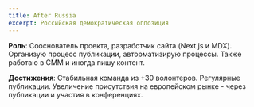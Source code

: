 ```yaml
---
title: After Russia
excerpt: Российская демократическая оппозиция
---
```


**Роль**: Сооснователь проекта, разработчик сайта (Next.js и MDX). Организую процесс публикации, авторматизирую процессы. Также работаю в СММ и иногда пишу контент.

**Достижения**: Стабильная команда из +30 волонтеров. Регулярные публикации. Увеличение присутствия на европейском рынке - через публикации и участия в конференциях.
